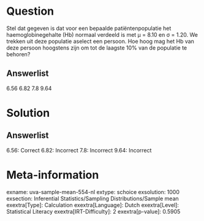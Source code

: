 Question
========

Stel dat gegeven is dat voor een bepaalde patiëntenpopulatie het
haemoglobinegehalte (Hb) normaal verdeeld is met μ = 8.10 en σ = 1.20.
We trekken uit deze populatie aselect een persoon. Hoe hoog mag het Hb
van deze persoon hoogstens zijn om tot de laagste 10% van de populatie
te behoren?

Answerlist
----------

6.56
6.82
7.8
9.64

Solution
========

Answerlist
----------

6.56: Correct
6.82: Incorrect
7.8: Incorrect
9.64: Incorrect

Meta-information
================
exname: uva-sample-mean-554-nl
extype: schoice
exsolution: 1000
exsection: Inferential Statistics/Sampling Distributions/Sample mean
exextra[Type]: Calculation
exextra[Language]: Dutch
exextra[Level]: Statistical Literacy
exextra[IRT-Difficulty]: 2
exextra[p-value]: 0.5905
